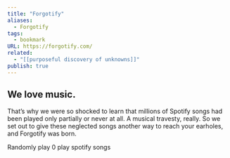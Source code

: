 ```yaml
---
title: "Forgotify"
aliases:
  - Forgotify
tags:
  - bookmark
URL: https://forgotify.com/
related:
  - "[[purposeful discovery of unknowns]]"
publish: true
---
```




## We love music.

That’s why we were so shocked to learn that millions of Spotify songs had been played only partially or never at all. A musical travesty, really. So we set out to give these neglected songs another way to reach your earholes, and Forgotify was born.

Randomly play 0 play spotify songs